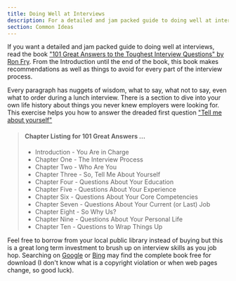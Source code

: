 ```yaml
---
title: Doing Well at Interviews
description: For a detailed and jam packed guide to doing well at interviews read 101 Great Answers to the Toughest Interview Questions by Ron Fry. 
section: Common Ideas
---
```


If you want a detailed and jam packed guide to doing well at interviews, read the book ["101 Great Answers to the Toughest Interview Questions" by Ron Fry](https://www.goodreads.com/book/show/1715671.101_Great_Answers_to_the_Toughest_Interview_Questions). From the Introduction until the end of the book, this book makes recommendations as well as things to avoid for every part of the interview process. 

Every paragraph has nuggets of wisdom, what to say, what not to say, even what to order during a lunch interview. There is a section to dive into your own life history about things you never knew employers were looking for. This exercise helps you how to answer the dreaded first question ["Tell me about yourself"](/interviews/open-ended-questions)

> #### Chapter Listing for 101 Great Answers ...
> * Introduction - You Are in Charge
> * Chapter One - The Interview Process
> * Chapter Two - Who Are You
> * Chapter Three - So, Tell Me About Yourself
> * Chapter Four - Questions About Your Education
> * Chapter Five - Questions About Your Experience
> * Chapter Six - Questions About Your Core Competencies
> * Chapter Seven - Questions About Your Current (or Last) Job
> * Chapter Eight - So Why Us?
> * Chapter Nine - Questions About Your Personal Life
> * Chapter Ten - Questions to Wrap Things Up

Feel free to borrow from your local public library instead of buying but this is a great long term investment to brush up on interview skills as you job hop. Searching on [Google](https://www.google.com/search?q=101+great+answers+to+the+toughest+interview+questions) or [Bing](https://www.bing.com/search?q=101+great+answers+to+the+toughest+questions) may find the complete book free for download (I don't know what is a copyright violation or when web pages change, so good luck). 

<BackButton client:idle />